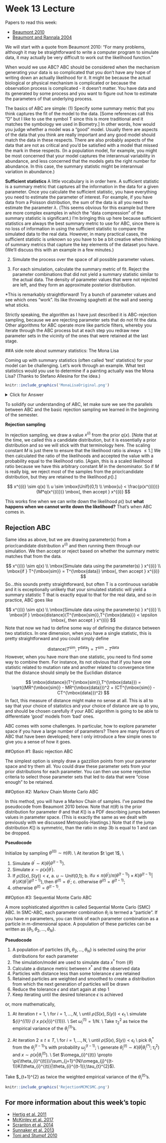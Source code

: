 Week 13 Lecture
========================================================

Papers to read this week:

* [Beaumont 2010](https://github.com/hlynch/Bayesian2020/tree/master/_data/Beaumont2010.pdf)
* [Beaumont and Rannala 2004](https://github.com/hlynch/Bayesian2020/tree/master/_data/BeaumontRannala2004.pdf)

We will start with a quote from Beaumont 2010: "For many problems, although it may be straightforward to write a computer program to simulate data, it may actually be very difficult to work out the likelihood function."

When would we use ABC? ABC should be considered when the mechanism generating your data is so complicated that you don't have any hope of writing down an actually likelihood for it. It might be because the actual biological or physical mechanism is complicated or because the observation process is complicated - it doesn't matter. You have data and its generated by some process and you want to figure out how to estimate the parameters of that underlying process.

The basics of ABC are simple:
(1) Specify some summary metric that you think captures the fit of the model to the data. [Some references call this "D" but I like to use the symbol T since this is more traditional and it matches the symbology we used in Biometry.] In other words, how would you judge whether a model was a "good" model. Usually there are aspects of the data that you think are really important and any good model should match the data in these respects. There are also probably aspects of the data that are not as critical and you'd be satisfied with a model that missed the mark in these respects. (In a population model, for example, you might be most concerned that your model captures the interannual variability in abundance, and less concerned that the models gets the right number for abundance. In this case, the summary statistic might be interannual variation in abundance.) 

**Sufficient statistics** A little vocabulary is in order here. A sufficient statistic is a summary metric that captures all the information in the data for a given parameter. Once you calculate the sufficient statistic, you have everything you need to estimate the parameter of interest. For example, if you have data from a Poisson distribution, the sum of the data is all you need to estimate the parameter $\lambda$. (This seems obvious for this example but there are more complex examples in which the "data compression" of the summary statistic is significant.) I'm bringing this up here because sufficient statistics are always the best summary metric to use for ABC, since there is no loss of information in using the sufficient statistic to compare the simulated data to the real data. However, in many practical cases, the sufficient statistic is unknown so you have to be a bit creative when thinking of summary metrics that capture the key elements of the dataset you have. (We'll discuss this with an example in a few minutes.)

(2) Simulate the process over the space of all possible parameter values. 

(3) For each simulation, calculate the summary metric of fit. Reject the parameter combinations that did not yield a summary statistic similar to the actual data. The density of parameter values that were not rejected are left, and they form an approximate posterior distribution.

*This is remarkably straightforward! Try a bunch of parameter values and see which ones "work". Its like throwing spaghetti at the wall and seeing what sticks.

Strictly speaking, the algorithm as I have just described it is ABC-rejection sampling, because we are rejecting parameter sets that do not fit the data. Other algorithms for ABC operate more like particle filters, whereby you iterate through the ABC process but at each step you redraw new parameter sets in the vicinity of the ones that were retained at the last stage.

##A side note about summary statistics: The Mona Lisa 

Coming up with summary statistics (often called 'test' statistics) for your model can be challenging. Let's work through an example. What test statistics would you use to determine if a painting actually was the Mona Lisa? (Thanks to Stefano Allesina for the idea.)

```r
knitr::include_graphics('MonaLisaOriginal.png')
```

<details>
  <summary>Click for Answer</summary>
<span style="color: blueviolet;">
Compare your test statistics to three “model” Mona Lisas – Were your test statistics powerful enough to reject any of the models as the real Mona Lisa?

```r
knitr::include_graphics('MonaLisa1.png')
```

```r
knitr::include_graphics('MonaLisa2.png')
```

```r
knitr::include_graphics('MonaLisa3.png')
```
</span>
</details> 


To solidify our understanding of ABC, let make sure we see the parallels between ABC and the basic rejection sampling we learned in the beginning of the semester.

**Rejection sampling**

In rejection sampling, we draw a value $x^{(i)}$ from the prior $q(x)$. [Note that at the time, we called this a candidate distribution, but it is essentially a prior distribution and so we will stick with that terminology here. The scaling constant $M$ is just there to ensure that the likelihood ratio is always $\leq 1$.] We then calculated the ratio of the likelihoods and accepted the value with a probability equal to the likelihood ratio. [Again, this is a scaled likelihood ratio because we have this arbitrary constant $M$ in the denominator. So if $M$ is really big, we reject most of the samples from the prior/candidate distribution, but they are retained \emph{in proportion} to the likelihood $p()$.]

$$
x^{(i)} \sim q(x) \\
u \sim \mbox{Unif}(0,1) \\
\mbox{u} < \frac{p(x^{(i)})}{M*q(x^{(i)})} \mbox{, then accept } x^{(i)}
$$

This works fine when we can write down the likelihood $p()$ but **what happens when we cannot write down the likelihood?** That's when ABC comes in.

Rejection ABC
------------------

Same idea as above, but we are drawing parameter(s) from a prior/candidate distribution $x^{(i)}$ and then running them through our simulation. We then accept or reject based on whether the summary metric matches that from the data.

$$
x^{(i)} \sim q(x) \\
\mbox{Simulate data using the parameter(s) } x^{(i)} \\
\mbox{if } T^{\mbox{sim}} = T^{\mbox{data}} \mbox{, then accept } x^{(i)}
$$
So...this sounds pretty straightforward, but often T is a continuous variable and it is exceptionally unlikely that your simulated statistic will yield a summary statistic T that is exactly equal to that for the real data, and so in practice, ABC goes like

$$
x^{(i)} \sim q(x) \\
\mbox{Simulate data using the parameter(s) } x^{(i)} \\
\mbox{if } \mbox{distance}(T^{\mbox{sim}},T^{\mbox{data}}) < \epsilon \mbox{, then accept } x^{(i)}
$$
Note that now we had to define some way of defining the distance between two statistics. In one dimension, when you have a single statistic, this is pretty straightforward and you could simply define

$$
\mbox{distance}(T^{\mbox{sim}},T^{\mbox{data}}) = T^{\mbox{sim}} - T^{\mbox{data}}
$$
However, when you have more than one statistic, you need to find some way to combine them. For instance, its not obvious that if you have one statistic related to mutation rate and another related to convergence time that the distance should simply be the Euclidian distance 

$$
\mbox{distance}(T^{\mbox{sim}},T^{\mbox{data}}) = \sqrt{(MR^{\mbox{sim}} - MR^{\mbox{data}})^2 + (CT^{\mbox{sim}} - CT^{\mbox{data}})^2}
$$
In fact, this measure of distance might make no sense at all. This is all to say that your choice of statistics and your choice of distance are up to you, and should be chosen carefully if your ABC algorithm is going to be able to differentiate 'good' models from 'bad' ones.

ABC comes with some challenges. In particular, how to explore parameter space if you have a large number of parameters? There are many flavors of ABC that have been developed; here I only introduce a few simple ones to give you a sense of how it goes.

##Option #1: Basic rejection ABC

The simplest option is simply draw a gazzilion points from your parameter space and try them all. You could draw these parameter sets from your prior distributions for each parameter. You can then use some rejection criteria to select those parameter sets that led to data that were "close enough" to be retained.

##Option #2: Markov Chain Monte Carlo ABC

In this method, you will have a Markov Chain of samples. I've pasted the pseudocode from Beaumont 2010 below. Note that $\pi(\theta)$ is the prior distribution for parameter $\theta$ and that $K()$ is a PDF describing jumps between values in parameter space. (This is exactly the same as we dealt with previously with we discussed Metropolis-Hastings.) Note that if the jump distribution $K()$ is symmetric, than the ratio in step 3b is equal to 1 and can be dropped.

**Pseudocode**

Initialize by sampling $\theta^{(0)} \sim \pi(\theta)$. \\
At iteration $t \get 1$, \\

1. Simulate $\theta^{\prime} \sim K(\theta|\theta^{(t-1)}$).
2. Simulate $x \sim p(x| \theta^{\prime}$).
3. If $\rho(S(x),S(y)) < \epsilon$,
\tab a. $u \sim \mbox{Unif}$(0,1);
\tab b. $\mbox{if} u \leq \pi(\theta^{\prime})/\pi(\theta^{(t-1)}) \times K(\theta^{(t-1)}|\theta^{\prime})/K(\theta^{\prime}|\theta^{(t-1)}), \mbox{then } \theta^{(t)}=\theta^{\prime}$;
\tab c. $\mbox{otherwise } \theta^{(t)} = \theta^{(t-1)}$;
4. $\mbox{otherwise } \theta^{(t)} = \theta^{(t-1)}$.

##Option #3: Sequential Monte Carlo ABC

A more sophisticated algorithm is called Sequential Monte Carlo (SMC) ABC. In SMC-ABC, each parameter combination $\theta_{i}$ is termed a "particle". If you have $m$ parameters, you can think of each parameter combination as a particle in m-dimensional space. A population of these particles can be written as $\{\theta_{1},\theta_{2},\dots,\theta_{N}\}$.

**Pseudocode**

1. A population of particles $\{\theta_{1},\theta_{2},\dots,\theta_{N}\}$ is selected  using the prior distributions for each parameter
2. The simulation/model are used to simulate data $x^{*}$ from $\{\theta\}$
3. Calculate a distance metric between $x^{*}$ and the observed data
4. Particles with distance less than some tolerance $\epsilon$ are retained
5. Retained particles are weighted and smoothed to create a distribution from which the next generation of particles will be drawn
6. Reduce the tolerance $\epsilon$ and start again at step 1
7. Keep iterating until the desired tolerance $\epsilon$ is achieved

or, more mathematically,

1. At iteration $t=1$, \\
for $i = 1,\dots,N$, \\
\tab until $\rho(S(x),S(y)) < \epsilon_{1}$ \\
\tab \tab simulate $\theta_{i}^{(1)} \sim \pi(\theta) \mbox{and} x \sim p(x|\theta_{i}^{(1)}). \\
Set $\omega_{i}^{(1)} = 1/N$. \\
Take $\tau^{2}_{2}$ as twice the empirical variance of the $\theta_{i}^{(1)}$'s.

2. At iteration $2 \leq t \leq T$, \\
for $i = 1,\dots,N$, \\
\tab until $\rho(S(x),S(y)) < \epsilon_{t}$ \\
pick $\theta_{i}^{*}$ from the $\theta_{j}^{(t-1)}$'s with probability $\omega_{j}^{(t-1)}$; \\
generate $\theta_{i}^{(t)} \sim K(\theta | \theta_{i}^{(*)};\tau_{t}^{2})$ and $x \sim p(x|\theta_{i}^{(t)})$. \\
Set $\omega_{i}^{(t)} \propto \pi(\theta_{i}^{(t)})/\sum_{j=1}^{N}\omega_{j}^{(t-1)}K(\theta_{i}^{(t)}|\theta_{i}^{(t-1)};\tau_{t}^{2}$).

Take $\tau_{t+1}^{2} as twice the weighted empirical variance of the $\theta_{i}^{(t)}$'s.

```r
knitr::include_graphics('RejectionMCMCSMC.png')
```

For more information about this week's topic
------------------------

* [Hertig et al. 2011](https://github.com/hlynch/Bayesian2020/tree/master/_data/HartigEtAl2011.pdf)
* [McKinley et al. 2017](https://github.com/hlynch/Bayesian2020/tree/master/_data/McKinleyEtAl2017.pdf)
* [Scranton et al. 2014](https://github.com/hlynch/Bayesian2020/tree/master/_data/ScrantonEtAl2014.pdf)
* [Sunnaker et al. 2013](https://github.com/hlynch/Bayesian2020/tree/master/_data/SunnakerEtAl2013.pdf)
* [Toni and Stumpf 2010](https://github.com/hlynch/Bayesian2020/tree/master/_data/ToniStumpf2010.pdf)
